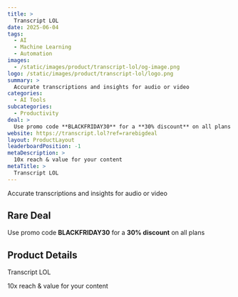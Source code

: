 ```yaml
---
title: >
  Transcript LOL
date: 2025-06-04
tags:
  - AI
  - Machine Learning
  - Automation
images:
  - /static/images/product/transcript-lol/og-image.png
logo: /static/images/product/transcript-lol/logo.png
summary: >
  Accurate transcriptions and insights for audio or video
categories:
  - AI Tools
subcategories:
  - Productivity
deal: >
  Use promo code **BLACKFRIDAY30** for a **30% discount** on all plans
website: https://transcript.lol?ref=rarebigdeal
layout: ProductLayout
leaderboardPosition: -1
metaDescription: >
  10x reach & value for your content
metaTitle: >
  Transcript LOL
---
```

Accurate transcriptions and insights for audio or video

## Rare Deal

Use promo code **BLACKFRIDAY30** for a **30% discount** on all plans

## Product Details

Transcript LOL

10x reach & value for your content

